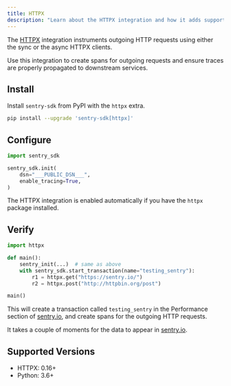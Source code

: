 ```yaml
---
title: HTTPX
description: "Learn about the HTTPX integration and how it adds support for the HTTPX HTTP client."
---
```


The [HTTPX](https://www.python-httpx.org/) integration instruments outgoing HTTP requests using either the sync or the async HTTPX clients.

Use this integration to create spans for outgoing requests and ensure traces are properly propagated to downstream services.

## Install

Install `sentry-sdk` from PyPI with the `httpx` extra.

```bash
pip install --upgrade 'sentry-sdk[httpx]'
```

## Configure

<SignInNote />

```python
import sentry_sdk

sentry_sdk.init(
    dsn="___PUBLIC_DSN___",
    enable_tracing=True,
)
```

The HTTPX integration is enabled automatically if you have the `httpx` package installed.

## Verify

```python
import httpx

def main():
    sentry_init(...)  # same as above
    with sentry_sdk.start_transaction(name="testing_sentry"):
        r1 = httpx.get("https://sentry.io/")
        r2 = httpx.post("http://httpbin.org/post")

main()
```

This will create a transaction called `testing_sentry` in the Performance section of [sentry.io](https://sentry.io), and create spans for the outgoing HTTP requests.

It takes a couple of moments for the data to appear in [sentry.io](https://sentry.io).

## Supported Versions

- HTTPX: 0.16+
- Python: 3.6+
